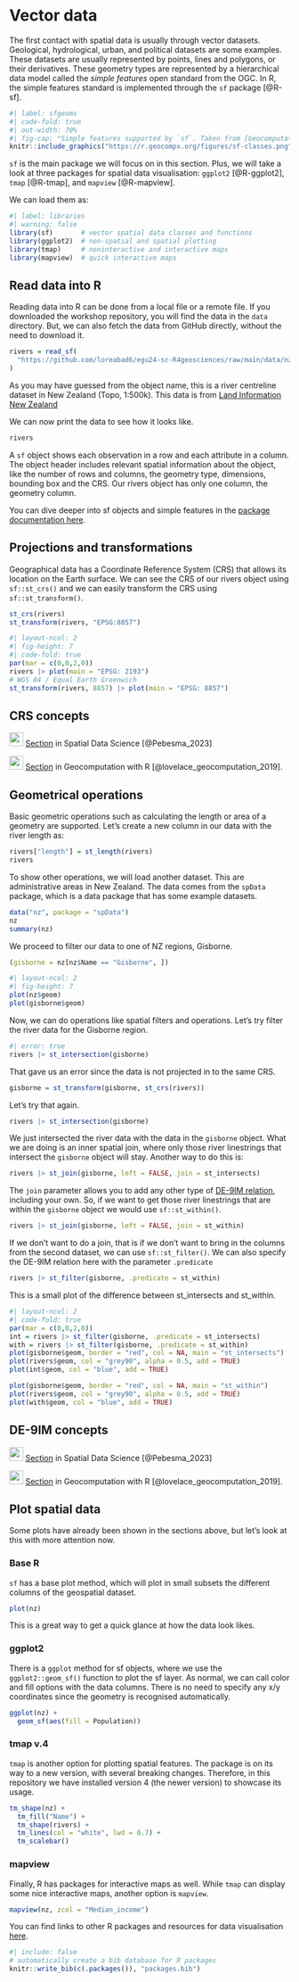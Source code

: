 # Vector data

The first contact with spatial data is usually through vector datasets. 
Geological, hydrological, urban, and political datasets are some examples.
These datasets are usually represented by points, lines and polygons, or their derivatives.
These geometry types are represented by a hierarchical data model called the *simple features* open standard from the OGC.
In R, the simple features standard is implemented through the `sf` package [@R-sf].

```r
#| label: sfgeoms
#| code-fold: true
#| out-width: 70%
#| fig-cap: "Simple features supported by `sf`. Taken from [Geocomputation with R](https://r.geocompx.org/spatial-class#intro-sf)."
knitr::include_graphics("https://r.geocompx.org/figures/sf-classes.png")
```

`sf` is the main package we will focus on in this section. 
Plus, we will take a look at three packages for spatial data visualisation:
`ggplot2` [@R-ggplot2], `tmap` [@R-tmap], and `mapview` [@R-mapview].

We can load them as:

```r
#| label: libraries
#| warning: false
library(sf)       # vector spatial data classes and functions
library(ggplot2)  # non-spatial and spatial plotting
library(tmap)     # noninteractive and interactive maps
library(mapview)  # quick interactive maps
```

## Read data into R

Reading data into R can be done from a local file or a remote file. 
If you downloaded the workshop repository, you will find the data in the `data` directory.
But, we can also fetch the data from GitHub directly, without the need to download it. 

```r
rivers = read_sf(
  "https://github.com/loreabad6/egu24-sc-R4geosciences/raw/main/data/nz-river-centrelines-topo-1500k.gpkg"
)
```

As you may have guessed from the object name, this is a river centreline dataset in New Zealand (Topo, 1:500k).
This data is from [Land Information New Zealand](https://data.linz.govt.nz/layer/50223-nz-river-centrelines-topo-1500k/)

We can now print the data to see how it looks like.

```r
rivers
```

A `sf` object shows each observation in a row and each attribute in a column.
The object header includes relevant spatial information about the object, 
like the number of rows and columns, the geometry type, dimensions, bounding box and the CRS.
Our rivers object has only one column, the geometry column.

::: {.callout-note}
You can dive deeper into sf objects and simple features in the [package documentation here](https://r-spatial.github.io/sf/articles/sf1.html).
:::

## Projections and transformations

Geographical data has a Coordinate Reference System (CRS) that allows its location on the Earth surface.
We can see the CRS of our rivers object using `sf::st_crs()` and we can easily transform the CRS using `sf::st_transform()`.

```r
st_crs(rivers)
st_transform(rivers, "EPSG:8857")
```

```r
#| layout-ncol: 2
#| fig-height: 7
#| code-fold: true
par(mar = c(0,0,2,0))
rivers |> plot(main = "EPSG: 2193")
# WGS 84 / Equal Earth Greenwich
st_transform(rivers, 8857) |> plot(main = "EPSG: 8857")
```

::: {.callout-tip}
# CRS concepts 

![](https://r-spatial.org/book/images/cover.jpg){width=25} [Section](https://r-spatial.org/book/02-Spaces.html#sec-crs) in Spatial Data Science [@Pebesma_2023] 

![](https://r.geocompx.org/images/cover.png){width=25} [Section](https://r.geocompx.org/spatial-class#crs-intro) in Geocomputation with R [@lovelace_geocomputation_2019].
:::

## Geometrical operations

Basic geometric operations such as calculating the length or area of a geometry are supported.
Let's create a new column in our data with the river length as:

```r
rivers["length"] = st_length(rivers)
rivers
```

To show other operations, we will load another dataset.
This are administrative areas in New Zealand. 
The data comes from the `spData` package, which is a data package that has some example datasets.

```r
data("nz", package = "spData")
nz
summary(nz)
```

We proceed to filter our data to one of NZ regions, Gisborne. 

```r
(gisborne = nz[nz$Name == "Gisborne", ])
```

```r
#| layout-ncol: 2
#| fig-height: 7
plot(nz$geom)
plot(gisborne$geom)
```

Now, we can do operations like spatial filters and operations.
Let's try filter the river data for the Gisborne region.

```r
#| error: true
rivers |> st_intersection(gisborne)
```

That gave us an error since the data is not projected in to the same CRS. 

```r
gisborne = st_transform(gisborne, st_crs(rivers))
```

Let's try that again. 

```r
rivers |> st_intersection(gisborne)
```

We just intersected the river data with the data in the `gisborne` object.
What we are doing is an inner spatial join, where only those river linestrings that intersect the `gisborne` object will stay.
Another way to do this is:

```r
rivers |> st_join(gisborne, left = FALSE, join = st_intersects)
```

The `join` parameter allows you to add any other type of [DE-9IM relation](https://en.wikipedia.org/wiki/DE-9IM), including your own.
So, if we want to get those river linestrings that are within the `gisborne` object we would use `sf::st_within()`. 

```r
rivers |> st_join(gisborne, left = FALSE, join = st_within)
```

If we don't want to do a join, that is if we don't want to bring in the columns from the second dataset, we can use `sf::st_filter()`. 
We can also specify the DE-9IM relation here with the parameter `.predicate`
```r
rivers |> st_filter(gisborne, .predicate = st_within)
```

This is a small plot of the difference between st_intersects and st_within.

```r
#| layout-ncol: 2
#| code-fold: true
par(mar = c(0,0,2,0))
int = rivers |> st_filter(gisborne, .predicate = st_intersects)
with = rivers |> st_filter(gisborne, .predicate = st_within)
plot(gisborne$geom, border = "red", col = NA, main = "st_intersects")
plot(rivers$geom, col = "grey90", alpha = 0.5, add = TRUE)
plot(int$geom, col = "blue", add = TRUE)

plot(gisborne$geom, border = "red", col = NA, main = "st_within")
plot(rivers$geom, col = "grey90", alpha = 0.5, add = TRUE)
plot(with$geom, col = "blue", add = TRUE)
```

::: {.callout-tip}
# DE-9IM concepts 

![](https://r-spatial.org/book/images/cover.jpg){width=25} [Section](https://r-spatial.org/book/03-Geometries.html#sec-de9im) in Spatial Data Science [@Pebesma_2023] 

![](https://r.geocompx.org/images/cover.png){width=25} [Section](https://r.geocompx.org/spatial-operations#DE-9IM-strings) in Geocomputation with R [@lovelace_geocomputation_2019].
:::

## Plot spatial data

Some plots have already been shown in the sections above, but let's look at this with more attention now.

### Base R

`sf` has a base plot method, which will plot in small subsets the different columns of the geospatial dataset.

```r
plot(nz)
```

This is a great way to get a quick glance at how the data look likes.

### ggplot2

There is a `ggplot` method for sf objects, where we use the `ggplot2::geom_sf()` function to plot the sf layer.
As normal, we can call color and fill options with the data columns.
There is no need to specify any x/y coordinates since the geometry is recognised automatically.

```r
ggplot(nz) +
  geom_sf(aes(fill = Population))
```

### tmap v.4

`tmap` is another option for plotting spatial features.
The package is on its way to a new version, with several breaking changes. 
Therefore, in this repository we have installed version 4 (the newer version) to showcase its usage.

```r
tm_shape(nz) +
  tm_fill("Name") +
  tm_shape(rivers) +
  tm_lines(col = "white", lwd = 0.7) +
  tm_scalebar()
```

### mapview

Finally, R has packages for interactive maps as well. 
While `tmap` can display some nice interactive maps, another option is `mapview`.

```r
mapview(nz, zcol = "Median_income")
```


::: {.callout-note}
You can find links to other R packages and resources for data visualisation [here](https://loreabad6.github.io/foss4g/slides.html).
:::

```r
#| include: false
# automatically create a bib database for R packages
knitr::write_bib(c(.packages()), "packages.bib")
```
